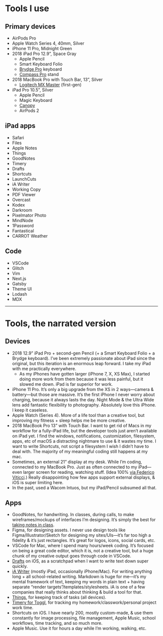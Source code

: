 
# Tools I use

## Primary devices

- AirPods Pro
- Apple Watch Series 4, 40mm, Silver
- iPhone 11 Pro, Midnight Green
- 2018 iPad Pro 12.9”, Space Gray
  - Apple Pencil
  - Smart Keyboard Folio
  - [Brydge Pro](https://www.brydge.com/products/brydge-12-9-ipad-pro-keyboard) keyboard
  - [Compass Pro](https://www.twelvesouth.com/products/compass-pro?variant=17674732732473) stand
- 2018 MacBook Pro with Touch Bar, 13”, Silver
  - [Logitech MX Master](https://www.logitech.com/en-us/product/mx-master-3) (first-gen)
- iPad Pro 10.5”, Silver
  - Apple Pencil
  - Magic Keyboard
  - [Canopy](https://www.studioneat.com/products/canopy)
  - AirPods 2

## iPad apps

<List>

- Safari
- Files
- Apple Notes
- Things
- GoodNotes
- Timery
- Drafts
- Shortcuts
- LaunchCuts
- iA Writer
- Working Copy
- PDF Viewer
- Overcast
- Kodex
- Darkroom
- Pixelmator Photo
- MindNode
- 1Password
- Fantastical
- CARROT Weather

</List>

## Code

<List>

- VSCode
- Glitch
- Vim
- Next.js
- Gatsby
- Theme UI
- Lodash
- MDX

</List>

***

# Tools, the narrated version

## Devices

- 2018 12.9” iPad Pro + second-gen Pencil (+ a Smart Keyboard Folio + a Brydge keyboard). I’ve been extremely passionate about iPad since the original, but this iteration is an enormous leap forward. I take my iPad with me practically everywhere.
  - As my iPhones have gotten larger (iPhone 7, X, XS Max), I started doing more work from them because it was less painful, but it slowed me down. iPad is far superior for work.
- iPhone 11 Pro. It’s only a big upgrade from the XS in 2 ways—camera & battery—but those are massive. It’s the first iPhone I never worry about charging, because it always lasts the day. Night Mode & the Ultra Wide lens add fantastic flexibility to photography. Absolutely love this iPhone. I keep it caseless.
- Apple Watch (Series 4). More of a life tool than a creative tool, but improving my fitness + sleep helps me be more creative.
- 2018 MacBook Pro 13” with Touch Bar. I want to get rid of Macs in my workflow for a fully-iPad life, but the developer tools just aren’t available on iPad yet. I find the windows, notifications, customization, filesystem, apps, etc of macOS a distracting nightmare to use & it wastes my time. I want to write Shortcuts, not script a filesystem I wish I didn’t have to deal with. The majority of my meaningful coding still happens at my mac.
- Sometimes, an external 21” display at my desk. While I’m coding, connected to my MacBook Pro. Just as often connected to my iPad—even larger screen for reading, watching stuff. (Idea 100% [via Federico Viticci](https://www.macstories.net/ipad-diaries/ipad-diaries-the-many-setups-of-the-2018-ipad-pro/).) Really disappointing how few apps support external displays, & iOS is super limiting here.
- In the past, used a Wacom Intuos, but my iPad/Pencil subsumed all that.

## Apps

- GoodNotes, for handwriting. In classes, during calls, to make wireframes/mockups of interfaces I’m designing. It’s simply the best for [taking notes in class](https://notebook.kingofdevs.me/2019-12-02_how_i_take_notes_for_college/).
- Figma, for designing assets. I never use design tools like Figma/Illustrator/Sketch for designing my sites/UIs—it’s far too high a fidelity & it’s just rectangles. It’s great for logos, icons, social cards, etc.
- VSCode for Mac, where I spend many hours/week coding. It’s focused on being a great code editor, which it is, not a creative tool, but a huge chunk of my creative output goes through code in VSCode.
- [Drafts](https://apps.apple.com/us/app/drafts/id1236254471?uo=4) on iOS, as a scratchpad when I want to write text down super quickly.
- [iA Writer](https://apps.apple.com/us/app/ia-writer/id775737172?uo=4) (mostly iPad, occasionally iPhone/Mac). For writing anything long + all school-related writing. Markdown is huge for me—it’s my mental framework of text, keeping my words in plain text + having separate “render targets”/templates/stylesheets. iA is one of a few companies that really thinks about thinking & build a tool for that.
- [Things](https://apps.apple.com/us/app/things-3/id904237743?uo=4), for keeping track of tasks (all devices).
- [Timery for Toggl](https://apps.apple.com/us/app/timery-for-toggl/id1425368544?uo=4), for tracking my homework/classwork/personal project work time.
- Shortcuts on iOS. I have nearly 200, mostly custom-made, & use them constantly for image processing, file management, Apple Music, school workflows, time tracking, and so much more.
- Apple Music. Use it for hours a day while I’m working, walking, etc.
